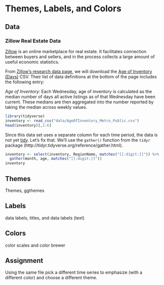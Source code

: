 # Themes, Labels, and Colors {#themes-labels-colors}

## Data

### Zillow Real Estate Data

[Zillow](https://www.zillow.com/) is an online marketplace for real estate. 
It facilitates connection between buyers and sellers,
and in the process collects a large amount of useful economic statistics.

From [Zillow's research data page](https://www.zillow.com/research/data/#other-metrics),
we will download the [Age of Inventory (Days)](http://files.zillowstatic.com/research/public/Metro/AgeOfInventory_Metro_Public.csv)
CSV. Their list of data definitions at the bottom of the page includes the following entry:

*Age of Inventory*: Each Wednesday, age of inventory is calculated as the median number of days all active listings as of that Wednesday have been current. These medians are then aggregated into the number reported by taking the median across weekly values.

```r
library(tidyverse)
inventory <- read_csv("data/AgeOfInventory_Metro_Public.csv")
head(inventory)[,1:6]
```

Since this data set uses a separate column for each time period, the data is not yet 
[tidy](https://cran.r-project.org/web/packages/tidyr/vignettes/tidy-data.html). Let's fix that. We'll use
the `gather()` function from the `tidyr` package (http://tidyr.tidyverse.org/reference/gather.html).

```r
inventory <- select(inventory, RegionName, matches("[[:digit:]]")) %>%
  gather(month, age, matches("[[:digit:]]"))
inventory
```


## Themes

Themes, ggthemes

## Labels

data labels, titles, and data labels (text)

## Colors

color scales and color brewer

## Assignment

Using the same file pick a different time series to emphasize (with a different color) 
and choose a different theme.
